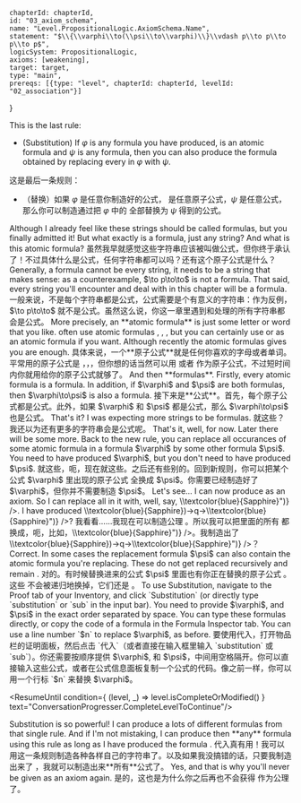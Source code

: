 

	chapterId: chapterId,
	id: "03_axiom_schema",
	name: "Level.PropositionalLogic.AxiomSchema.Name",
	statement: "$\\{\\varphi\\to(\\psi\\to\\varphi)\\}\\vdash p\\to p\\to p\\to p$",
	logicSystem: PropositionalLogic,
	axioms: [weakening],
	target: target,
	type: "main",
	prereqs: [{type: "level", chapterId: chapterId, levelId: "02_association"}]
}


<ConversationProgresser>

<Speak speaker="sapphire">
<LocalizedMarkdown locale="en">
This is the last rule: 

- (Substitution) If $\varphi$ is any formula you have produced, <FormulaLatex formula={p} /> is an atomic formula and $\psi$ is any formula, then you can also produce the formula obtained by replacing every <FormulaLatex formula={p} /> in $\varphi$ with $\psi$. 
</LocalizedMarkdown>
<LocalizedMarkdown locale="zh">
这是最后一条规则：

- （替换）如果 $\varphi$ 是任意你制造好的公式，<FormulaLatex formula={p} /> 是任意原子公式，$\psi$ 是任意公式，那么你可以制造通过把 $\varphi$ 中的 <FormulaLatex formula={p} /> 全部替换为 $\psi$ 得到的公式。
</LocalizedMarkdown>
</Speak>

<Speak speaker="star">
<LocalizedMarkdown locale="en">
Although I already feel like these strings should be called formulas, but you finally admitted it! But what exactly is a formula, just any string? And what is this atomic formula? 
</LocalizedMarkdown>
<LocalizedMarkdown locale="zh">
虽然我早就感觉这些字符串应该被叫做公式，但你终于承认了！不过具体什么是公式，任何字符串都可以吗？还有这个原子公式是什么？
</LocalizedMarkdown>
</Speak>

<Speak speaker="sapphire">
<LocalizedMarkdown locale="en">
Generally, a formula cannot be every string, it needs to be a string that makes sense: as a counterexample, $\to p\to\to$ is not a formula. That said, every string you'll encounter and deal with in this chapter will be a formula. 
</LocalizedMarkdown>
<LocalizedMarkdown locale="zh">
一般来说，不是每个字符串都是公式，公式需要是个有意义的字符串：作为反例，$\to p\to\to$ 就不是公式。虽然这么说，你这一章里遇到和处理的所有字符串都会是公式。
</LocalizedMarkdown>
</Speak>

<Speak speaker="sapphire">
<LocalizedMarkdown locale="en">
More precisely, an **atomic formula** is just some letter or word that you like. <Sapphire /> often use atomic formulas <FormulaLatex formula={p} />, <FormulaLatex formula={parseFormula("q")} />, <FormulaLatex formula={parseFormula("r")} />, but you can certainly use <FormulaLatex formula={parseFormula("t_5^7")} /> or <FormulaLatex formula={parseFormula("apple")} /> as an atomic formula if you want. Although recently the atomic formulas <Sapphire /> gives you are enough. 
</LocalizedMarkdown>
<LocalizedMarkdown locale="zh">
具体来说，一个**原子公式**就是任何你喜欢的字母或者单词。<Sapphire />平常用的原子公式是 <FormulaLatex formula={p} />，<FormulaLatex formula={parseFormula("q")} />，<FormulaLatex formula={parseFormula("r")} />，但你想的话当然可以用 <FormulaLatex formula={parseFormula("t_5^7")} /> 或者 <FormulaLatex formula={parseFormula("apple")} /> 作为原子公式，不过短时间内你就用<Sapphire />给你的原子公式就够了。
</LocalizedMarkdown>
</Speak>

<Speak speaker="sapphire">
<LocalizedMarkdown locale="en">
And then **formulas**. Firstly, every atomic formula is a formula. In addition, if $\varphi$ and $\psi$ are both formulas, then $\varphi\to\psi$ is also a formula. 
</LocalizedMarkdown>
<LocalizedMarkdown locale="zh">
接下来是**公式**。首先，每个原子公式都是公式。此外，如果 $\varphi$ 和 $\psi$ 都是公式，那么 $\varphi\to\psi$ 也是公式。
</LocalizedMarkdown>
</Speak>

<Speak speaker="star">
<LocalizedMarkdown locale="en">
That's it? I was expecting more strings to be formulas. 
</LocalizedMarkdown>
<LocalizedMarkdown locale="zh">
就这些？我还以为还有更多的字符串会是公式呢。
</LocalizedMarkdown>
</Speak>

<Speak speaker="sapphire">
<LocalizedMarkdown locale="en">
That's it, well, for now. Later there will be some more. Back to the new rule, you can replace all occurances of some atomic formula <FormulaLatex formula={p} /> in a formula $\varphi$ by some other formula $\psi$. You need to have produced $\varphi$, but you don't need to have produced $\psi$. 
</LocalizedMarkdown>
<LocalizedMarkdown locale="zh">
就这些，呃，现在就这些。之后还有些别的。回到新规则，你可以把某个公式 $\varphi$ 里出现的原子公式 <FormulaLatex formula={p} /> 全换成 $\psi$。你需要已经制造好了 $\varphi$，但你并不需要制造 $\psi$。
</LocalizedMarkdown>
</Speak>

<Speak speaker="star">
<LocalizedMarkdown locale="en">
Let's see... I can now produce <FormulaLatex formula={axiom} /> as an axiom. So I can replace all <FormulaLatex formula={p} /> in it with, well, say, <FormulaLatex formula={parseFormula("q->\\textcolor{blue}{Sapphire}")} />. I have produced <FormulaLatex formula={parseFormula("(q->\\textcolor{blue}{Sapphire})->q->\\textcolor{blue}{Sapphire}")} />? 
</LocalizedMarkdown>
<LocalizedMarkdown locale="zh">
我看看……我现在可以制造公理 <FormulaLatex formula={axiom} />。所以我可以把里面的所有 <FormulaLatex formula={p} /> 都换成，呃，比如，<FormulaLatex formula={parseFormula("q->\\textcolor{blue}{Sapphire}")} />。我制造出了 <FormulaLatex formula={parseFormula("(q->\\textcolor{blue}{Sapphire})->q->\\textcolor{blue}{Sapphire}")} />？
</LocalizedMarkdown>
</Speak>

<Speak speaker="sapphire">
<LocalizedMarkdown locale="en">
Correct. In some cases the replacement formula $\psi$ can also contain the atomic formula <FormulaLatex formula={p} /> you're replacing. These <FormulaLatex formula={p} /> do not get replaced recursively and remain <FormulaLatex formula={p} />. 
</LocalizedMarkdown>
<LocalizedMarkdown locale="zh">
对的。有时候替换进来的公式 $\psi$ 里面也有你正在替换的原子公式 <FormulaLatex formula={p} />。这些 <FormulaLatex formula={p} /> 不会被递归地换掉，它们还是 <FormulaLatex formula={p} />。
</LocalizedMarkdown>
</Speak>

<Speak speaker="author">
<LocalizedMarkdown locale="en">
To use Substitution, navigate to the Proof tab of your Inventory, and click `Substitution` (or directly type `substitution` or `sub` in the input bar). You need to provide $\varphi$, <FormulaLatex formula={p} /> and $\psi$ in the exact order separated by space. You can type these formulas directly, or copy the code of a formula in the Formula Inspector tab. You can use a line number `$n` to replace $\varphi$, as before. 
</LocalizedMarkdown>
<LocalizedMarkdown locale="zh">
要使用代入，打开物品栏的证明面板，然后点击 `代入`（或者直接在输入框里输入 `substitution` 或 `sub`）。你还需要按顺序提供 $\varphi$, <FormulaLatex formula={p} /> 和 $\psi$，中间用空格隔开。你可以直接输入这些公式，或者在公式信息面板复制一个公式的代码。像之前一样，你可以用一个行标 `$n` 来替换 $\varphi$。
</LocalizedMarkdown>
</Speak>

<ResumeUntil condition={ (level, _) => level.isCompleteOrModified() } text="ConversationProgresser.CompleteLevelToContinue"/>

<Speak speaker="star">
<LocalizedMarkdown locale="en">
Substitution is so powerful! I can produce a lots of different formulas from that single rule. And if I'm not mistaking, I can produce then **any** formula using this rule as long as I have produced the formula <FormulaLatex formula={p} />. 
</LocalizedMarkdown>
<LocalizedMarkdown locale="zh">
代入真有用！我可以用这一条规则制造各种各样自己的字符串了。以及如果我没搞错的话，只要我制造出来了 <FormulaLatex formula={p} />，我就可以制造出来**所有**公式了。
</LocalizedMarkdown>
</Speak>

<Speak speaker="sapphire">
<LocalizedMarkdown locale="en">
Yes, and that is why you'll never be given <FormulaLatex formula={p} /> as an axiom again. 
</LocalizedMarkdown>
<LocalizedMarkdown locale="zh">
是的，这也是为什么你之后再也不会获得 <FormulaLatex formula={p} /> 作为公理了。
</LocalizedMarkdown>
</Speak>

</ConversationProgresser>
